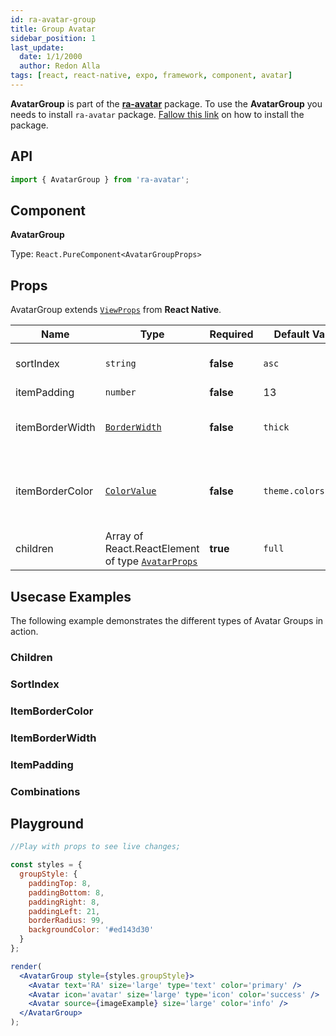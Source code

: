 ```yaml
---
id: ra-avatar-group
title: Group Avatar
sidebar_position: 1
last_update:
  date: 1/1/2000
  author: Redon Alla
tags: [react, react-native, expo, framework, component, avatar]
---
```


**AvatarGroup** is part of the [**ra-avatar**](../) package.
To use the **AvatarGroup** you needs to install `ra-avatar` package. [Fallow this link](../#installation) on how to install the package.

## API

```jsx
import { AvatarGroup } from 'ra-avatar';
```

## Component

**AvatarGroup**

Type: `React.PureComponent<AvatarGroupProps>`

## Props

AvatarGroup extends [`ViewProps`](https://reactnative.dev/docs/view#props) from **React Native**.

|  Name   | Type | Required | Default Value | Description |
| -- | -- | -- | -- | -- |
| sortIndex | `string` | **false** | `asc` | `asc` or `desc` are supported |
| itemPadding | `number` | **false** | 13 |  |
| itemBorderWidth | [`BorderWidth`](docs/components/avatar/single/#borderwidth) | **false** | `thick` | Optional avatar borders width. |
| itemBorderColor | [`ColorValue`](https://reactnative.dev/docs/colors) | **false** | ``theme.colors.card`` | Borders color according `react-native` ColorValue. |
| children | Array of React.ReactElement of type [`AvatarProps`](/docs/components/avatar/single/#props) | **true** | `full` | |


## Usecase Examples

The following example demonstrates the different types of Avatar Groups in action.

### Children


<Children />

### SortIndex


<SortIndex />

### ItemBorderColor


<ItemBorderColor />

### ItemBorderWidth


<ItemBorderWidth />

### ItemPadding


<ItemPadding />

### Combinations


<Combinations />

## Playground

```jsx live noInline
//Play with props to see live changes;

const styles = {
  groupStyle: {
    paddingTop: 8,
    paddingBottom: 8,
    paddingRight: 8,
    paddingLeft: 21,
    borderRadius: 99,
    backgroundColor: '#ed143d30'
  }
};

render(
  <AvatarGroup style={styles.groupStyle}>
    <Avatar text='RA' size='large' type='text' color='primary' />
    <Avatar icon='avatar' size='large' type='icon' color='success' />
    <Avatar source={imageExample} size='large' color='info' />
  </AvatarGroup>
);
```